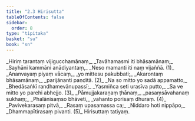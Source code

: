 ```yaml
---
title: "2.3 Hirisutta"
tableOfContents: false
sidebar:
  order: 8
type: "tipitaka"
basket: "su"
book: "sn"
---
```



<DynamicBreadcrumb />

<Division number="256" book="sn" bookNo="18" page="318">

<Paragraph number="294" type="verses" book="sn">
_Hiriṃ tarantaṃ vijigucchamānaṃ,_  
_Tavāhamasmi iti bhāsamānaṃ;_  
_Sayhāni kammāni anādiyantaṃ,_  
_Neso mamanti iti naṃ vijaññā. (1)_  

</Paragraph>

</Division>
<Division number="257" book="sn" bookNo="18" page="318">

<Paragraph number="295" type="verses" book="sn">
_Ananvayaṃ piyaṃ vācaṃ,_  
_yo mittesu pakubbati;_  
_Akarontaṃ bhāsamānaṃ,_  
_parijānanti paṇḍitā. (2)_  

</Paragraph>

</Division>
<Division number="258" book="sn" bookNo="18" page="318">

<Paragraph number="296" type="verses" book="sn">
_Na so mitto yo sadā appamatto,_  
_Bhedāsaṅkī randhamevānupassī;_  
_Yasmiñca seti urasīva putto,_  
_Sa ve mitto yo parehi abhejjo. (3)_  

</Paragraph>

</Division>
<Division number="259" book="sn" bookNo="18" page="318">

<Paragraph number="297" type="verses" book="sn">
_Pāmujjakaraṇaṃ ṭhānaṃ,_  
_pasaṃsāvahanaṃ sukhaṃ;_  
_Phalānisaṃso bhāveti,_  
_vahanto porisaṃ dhuraṃ. (4)_  

</Paragraph>

</Division>
<Division number="260" book="sn" bookNo="18" page="318">

<Paragraph number="298" type="verses" book="sn">
_Pavivekarasaṃ pitvā,_  
_Rasaṃ upasamassa ca;_  
_Niddaro hoti nippāpo,_  
_Dhammapītirasaṃ pivanti. (5)_  


</Paragraph>
</Division>

<Paragraph number="299" type="center" book="sn">
Hirisuttaṃ tatiyaṃ.
</Paragraph>